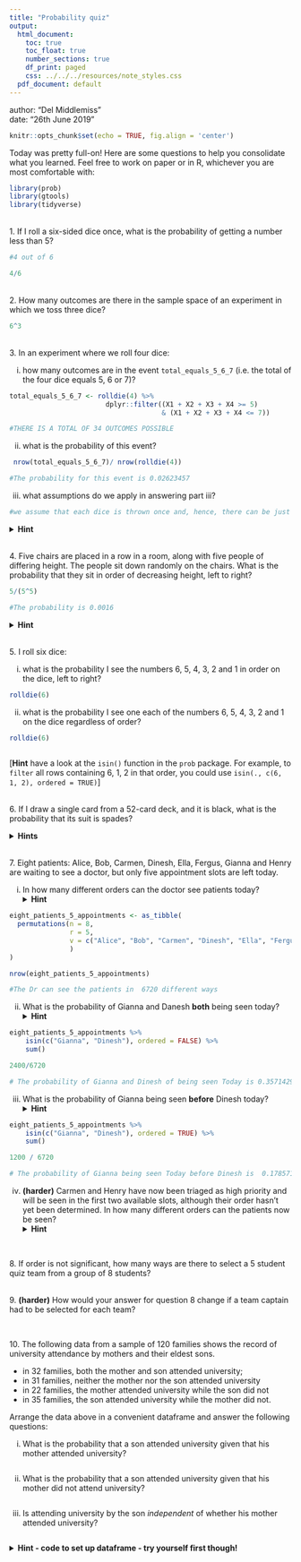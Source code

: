 ```yaml
---
title: "Probability quiz"
output:
  html_document:
    toc: true
    toc_float: true
    number_sections: true
    df_print: paged
    css: ../../../resources/note_styles.css
  pdf_document: default
---
```


<div class="blame">
author: "Del Middlemiss"<br>
date: "26th June 2019"
</div>

```r
knitr::opts_chunk$set(echo = TRUE, fig.align = 'center')
```

Today was pretty full-on! Here are some questions to help you consolidate what you learned. Feel free to work on paper or in R, whichever you are most comfortable with:

```r
library(prob)
library(gtools)
library(tidyverse)
```

<br>
1. If I roll a six-sided dice once, what is the probability of getting a number less than 5?

```r
#4 out of 6 

4/6
```


<br>
2. How many outcomes are there in the sample space of an experiment in which we toss three dice?

```r
6^3
```


<br>
3. In an experiment where we roll four dice:

  i. how many outcomes are in the event `total_equals_5_6_7` (i.e. the total of the four dice equals $5$, $6$ or $7$)?
  
```r

total_equals_5_6_7 <- rolldie(4) %>% 
                        dplyr::filter((X1 + X2 + X3 + X4 >= 5) 
                                      & (X1 + X2 + X3 + X4 <= 7))

#THERE IS A TOTAL OF 34 OUTCOMES POSSIBLE

```
  
  
  ii. what is the probability of this event?
  
```r

 nrow(total_equals_5_6_7)/ nrow(rolldie(4))

#The probability for this event is 0.02623457
```
  
  iii. what assumptions do we apply in answering part iii?
  
```r
#we assume that each dice is thrown once and, hence, there can be just 3 equal numbers at the same time


```
  

<details>
<summary>**Hint**</summary>
For part i, `rowSums(.)` may help you setup up the necessary random variable
</details>

<br>
4. Five chairs are placed in a row in a room, along with five people of differing height. The people sit down randomly on the chairs. What is the probability that they sit in order of decreasing height, left to right?


```r
5/(5^5)

#The probability is 0.0016
```

<details>
<summary>**Hint**</summary>
This is an arrangement where order matters. Of all the possible arrangements, how many are correct?
</details>

<br>
5. I roll six dice:

  i. what is the probability I see the numbers 6, 5, 4, 3, 2 and 1 in order on the dice, left to right?
  
```r

rolldie(6) 

```
  
  
  ii. what is the probability I see one each of the numbers 6, 5, 4, 3, 2 and 1 on the dice regardless of order?
  
```r

rolldie(6) 
              
```
  
  
[**Hint** have a look at the `isin()` function in the `prob` package. For example, to `filter` all rows containing $6$, $1$, $2$ in that order, you could use `isin(., c(6, 1, 2), ordered = TRUE)`]
  
<br>
6. If I draw a single card from a 52-card deck, and it is black, what is the probability that its suit is spades? <br>

<details> 
<summary>**Hints**</summary>

```r

13/52*26/52

#The probability is of 0.125


```


* Investigate the `cards()` function in the `prob` package, if you'd like to try this in R (make a deck without jokers). 
* You could think about adding your own `black_card` random variable to the sample space, which would be `TRUE` if the `suit` is 'Spade' or 'Club', and `FALSE` otherwise.

</details>

<br>
7. Eight patients: Alice, Bob, Carmen, Dinesh, Ella, Fergus, Gianna and Henry are waiting to see a doctor, but only five appointment slots are left today. 

  i. In how many different orders can the doctor see patients today?<br>
  <details> 
  <summary>**Hint**</summary>
  `permutations()` returns a matrix, but it's better to convert it to a tibble with `as_tibble()`. You can then set column names etc.]
  </details>
  
```r

eight_patients_5_appointments <- as_tibble(
  permutations(n = 8,
               r = 5,
               v = c("Alice", "Bob", "Carmen", "Dinesh", "Ella", "Fergus", "Gianna", "Henry")
               )
)

nrow(eight_patients_5_appointments)

#The Dr can see the patients in  6720 different ways
```
  
  
  ii. What is the probability of Gianna and Danesh **both** being seen today?<br>
  <details> 
  <summary>**Hint**</summary> 
  Filter using `isin()`
  </details>
  
```r
eight_patients_5_appointments %>% 
    isin(c("Gianna", "Dinesh"), ordered = FALSE) %>% 
    sum()

2400/6720

# The probability of Gianna and Dinesh of being seen Today is 0.3571429
```
  
  iii. What is the probability of Gianna being seen **before** Dinesh today?<br>
    <details> 
  <summary>**Hint**</summary>
  Think about the `ordered =` argument of `isin()`
  </details>

```r

eight_patients_5_appointments %>% 
    isin(c("Gianna", "Dinesh"), ordered = TRUE) %>% 
    sum()

1200 / 6720

# The probability of Gianna being seen Today before Dinesh is  0.1785714
```

  iv. **(harder)** Carmen and Henry have now been triaged as high priority and will be seen in the first two available slots, although their order hasn't yet been determined. In how many different orders can the patients now be seen?<br>
    <details> 
  <summary>**Hint**</summary>
  Think of this as a two-step experiment: (1) choose order of high priority patients, (2) choose order of remaining patients. Get separate tibbles for steps (1) and (2) and then `merge()` them (make sure the column names are all distinct however or `merge()` will try to join on any repeated column names - not what we want).]
  </details>
 
```r



```  

<br>
8. If order is not significant, how many ways are there to select a 5 student quiz team from a group of 8 students?

<br>
9. **(harder)** How would your answer for question 8 change if a team captain had to be selected for each team?

```r



```

<br>
10. The following data from a sample of 120 families shows the record of university attendance by mothers and their eldest sons.

  - in 32 families, both the mother and son attended university; 
  - in 31 families, neither the mother nor the son attended university
  - in 22 families, the mother attended university while the son did not
  - in 35 families, the son attended university while the mother did not.

Arrange the data above in a convenient dataframe and answer the following questions:

  i. What is the probability that a son attended university given that his mother attended university?
  
```r



```

  ii. What is the probability that a son attended university given that his mother did not attend university?
  
```r



```  
  
  iii. Is attending university by the son *independent* of whether his mother attended university?

```r



```

<details>
<summary>**Hint - code to set up dataframe - try yourself first though!**</summary>
```r
uni <- data.frame(
  mother_yes = c(32, 22), 
  mother_no = c(35, 31)
)
uni <- cbind(uni, rowSums(uni))
uni <- rbind(uni, colSums(uni))
colnames(uni) <- c("mother_yes", "mother_no", "sum")
rownames(uni) <- c("son_yes", "son_no", "sum")
```
</details>

